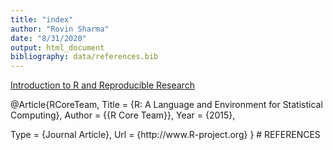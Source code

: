 ```yaml
---
title: "index"
author: "Rovin Sharma"
date: "8/31/2020"
output: html_document
bibliography: data/references.bib
---
```


[Introduction to R and Reproducible Research](lab1_rovinsharma.html)


@Article{RCoreTeam,
  Title                    = {R: A Language and Environment for Statistical Computing},
  Author                   = {{R Core Team}},
  Year                     = {2015},

  Type                     = {Journal Article},
  Url                      = {http://www.R-project.org}
}
# REFERENCES
